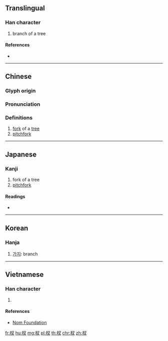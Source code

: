 ==Translingual==

===Han character===
{{Han char|rn=75|rad=木|as=03|sn=7|four=47940|canj=DEI|ids=⿰}}

# branch of a tree

====References====
* {{Han ref|kx=0511.030|dkj=14451|dj=0895.020|hdz=21163.040|uh=6748|ud=26440|bh=CB43|bd=52035}}

----

==Chinese==
{{zh-forms}}

===Glyph origin===
{{Han etym}}

===Pronunciation===
{{zh-pron
|m=chā
|c=caa1,caa3
|mc=y
|oc=y
|ma=
|cat=n
}}

===Definitions===
{{zh-hanzi}}

# [[fork]] of a [[tree]]
# [[pitchfork]]

----

==Japanese==

===Kanji===
{{ja-kanji|grade=|rs=木03}}

# fork of a tree
# [[pitchfork]]

====Readings====
* {{ja-readings|on=[[さ]] (sa), [[しゃ]] (sha), [[さい]] (sai)|kun=[[えだ]] (eda)}}

----

==Korean==

===Hanja===
{{ko-hanja|hangeul=차|rv=cha|mr=ch'a}}

# [[가지]]: branch

----

==Vietnamese==

===Han character===
{{vi-readings|rs=木03|hanviet=[[soa]], [[xà]], [[xoa]]}}

# {{defn|lang=vi|sort=木03}}

====References====
* [http://nomfoundation.org/common/nom_details.php?codepoint=6748 Nom Foundation]

[[fr:杈]]
[[hu:杈]]
[[mg:杈]]
[[pl:杈]]
[[th:杈]]
[[chr:杈]]
[[zh:杈]]